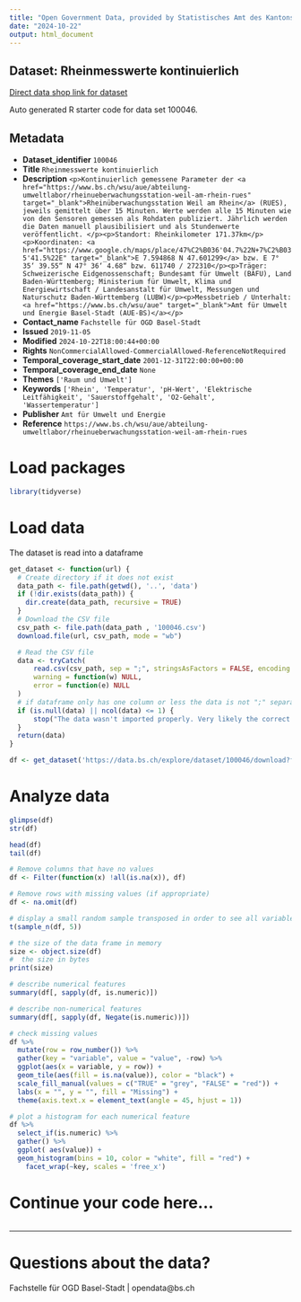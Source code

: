 ```yaml
---
title: "Open Government Data, provided by Statistisches Amt des Kantons Basel-Stadt - Fachstelle OGD"
date: "2024-10-22"
output: html_document
---
```


## Dataset: Rheinmesswerte kontinuierlich

[Direct data shop link for dataset](https://data.bs.ch/explore/dataset/100046)

Auto generated R starter code for data set 100046.

## Metadata

- **Dataset_identifier** `100046`
- **Title** `Rheinmesswerte kontinuierlich`
- **Description** `<p>Kontinuierlich gemessene Parameter der <a href="https://www.bs.ch/wsu/aue/abteilung-umweltlabor/rheinueberwachungsstation-weil-am-rhein-rues" target="_blank">Rheinüberwachungsstation Weil am Rhein</a> (RUES), jeweils gemittelt über 15 Minuten. Werte werden alle 15 Minuten wie von den Sensoren gemessen als Rohdaten publiziert. Jährlich werden die Daten manuell plausibilisiert und als Stundenwerte veröffentlicht. </p><p>Standort: Rheinkilometer 171.37km</p><p>Koordinaten: <a href="https://www.google.ch/maps/place/47%C2%B036'04.7%22N+7%C2%B035'41.5%22E" target="_blank">E 7.594868 N 47.601299</a> bzw. E 7° 35‘ 39.55“ N 47° 36‘ 4.68“ bzw. 611740 / 272310</p><p>Träger: Schweizerische Eidgenossenschaft; Bundesamt für Umwelt (BAFU), Land Baden-Württemberg; Ministerium für Umwelt, Klima und Energiewirtschaft / Landesanstalt für Umwelt, Messungen und Naturschutz Baden-Württemberg (LUBW)</p><p>Messbetrieb / Unterhalt: <a href="https://www.bs.ch/wsu/aue" target="_blank">Amt für Umwelt und Energie Basel-Stadt (AUE-BS)</a></p>`
- **Contact_name** `Fachstelle für OGD Basel-Stadt`
- **Issued** `2019-11-05`
- **Modified** `2024-10-22T18:00:44+00:00`
- **Rights** `NonCommercialAllowed-CommercialAllowed-ReferenceNotRequired`
- **Temporal_coverage_start_date** `2001-12-31T22:00:00+00:00`
- **Temporal_coverage_end_date** `None`
- **Themes** `['Raum und Umwelt']`
- **Keywords** `['Rhein', 'Temperatur', 'pH-Wert', 'Elektrische Leitfähigkeit', 'Sauerstoffgehalt', 'O2-Gehalt', 'Wassertemperatur']`
- **Publisher** `Amt für Umwelt und Energie`
- **Reference** `https://www.bs.ch/wsu/aue/abteilung-umweltlabor/rheinueberwachungsstation-weil-am-rhein-rues`


# Load packages

```r

library(tidyverse)
```

# Load data

The dataset is read into a dataframe

```r
get_dataset <- function(url) {
  # Create directory if it does not exist
  data_path <- file.path(getwd(), '..', 'data')
  if (!dir.exists(data_path)) {
    dir.create(data_path, recursive = TRUE)
  }
  # Download the CSV file
  csv_path <- file.path(data_path , '100046.csv')
  download.file(url, csv_path, mode = "wb")

  # Read the CSV file
  data <- tryCatch(
      read.csv(csv_path, sep = ";", stringsAsFactors = FALSE, encoding = "UTF-8"),
      warning = function(w) NULL,
      error = function(e) NULL
  )
  # if dataframe only has one column or less the data is not ";" separated
  if (is.null(data) || ncol(data) <= 1) {
      stop("The data wasn't imported properly. Very likely the correct separator couldn't be found.\nPlease check the dataset manually and adjust the code.")
  }
  return(data)
}
```

```r

df <- get_dataset('https://data.bs.ch/explore/dataset/100046/download?format=csv&timezone=Europe%2FZurich')

```

# Analyze data

```r

glimpse(df)
str(df)

head(df)
tail(df)

```

```r
# Remove columns that have no values
df <- Filter(function(x) !all(is.na(x)), df)

# Remove rows with missing values (if appropriate)
df <- na.omit(df)
```

```r
# display a small random sample transposed in order to see all variables
t(sample_n(df, 5))
```

```r
# the size of the data frame in memory
size <- object.size(df)
#  the size in bytes
print(size)
```

```r
# describe numerical features
summary(df[, sapply(df, is.numeric)])
```

```r
# describe non-numerical features
summary(df[, sapply(df, Negate(is.numeric))])
```

```r
# check missing values
df %>%
  mutate(row = row_number()) %>%
  gather(key = "variable", value = "value", -row) %>%
  ggplot(aes(x = variable, y = row)) +
  geom_tile(aes(fill = is.na(value)), color = "black") +
  scale_fill_manual(values = c("TRUE" = "grey", "FALSE" = "red")) +
  labs(x = "", y = "", fill = "Missing") +
  theme(axis.text.x = element_text(angle = 45, hjust = 1))
```

```r
# plot a histogram for each numerical feature
df %>%
  select_if(is.numeric) %>%
  gather() %>%
  ggplot( aes(value)) +
  geom_histogram(bins = 10, color = "white", fill = "red") +
    facet_wrap(~key, scales = 'free_x')
```

# Continue your code here...

```r

```
------------------------------------------------------------------------

# Questions about the data?

Fachstelle für OGD Basel-Stadt | opendata@bs.ch
